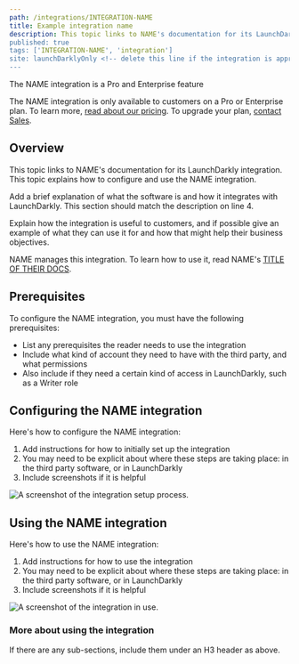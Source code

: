 ```yaml
---
path: /integrations/INTEGRATION-NAME
title: Example integration name
description: This topic links to NAME's documentation for its LaunchDarkly integration/This topic explains how to configure and use the NAME integration. BRIEF EXPLANATION OF WHAT THE INTEGRATION DOES. <!-- Change the first sentence depending on whether the docs are maintained by LaunchDarkly or by the other company -->
published: true
tags: ['INTEGRATION-NAME', 'integration']
site: launchDarklyOnly <!-- delete this line if the integration is approved for federal customers -->
---
```


<!-- Use a version of the below callout if the integration is only available for Pro or Enterprise customers -->

<Callout intent="primary">
<CalloutTitle>The NAME integration is a Pro and Enterprise feature</CalloutTitle>
<CalloutDescription>

The NAME integration is only available to customers on a Pro or Enterprise plan. To learn more, [read about our pricing](https://launchdarkly.com/pricing/). To upgrade your plan, [contact Sales](https://launchdarkly.com/contact-sales/).

</CalloutDescription>
</Callout>

## Overview

<!-- If the integration docs are maintained by the other company, use the following: --> This topic links to NAME's documentation for its LaunchDarkly integration. <!-- If the integration docs are maintained by LaunchdDarkly, use the following instead: --> This topic explains how to configure and use the NAME integration. 
Add a brief explanation of what the software is and how it integrates with LaunchDarkly. This section should match the description on line 4.

Explain how the integration is useful to customers, and if possible give an example of what they can use it for and how that might help their business objectives.

<!-- If the integration docs are maintained by the other company, use the below section and delete everything after line 28 -->
NAME manages this integration. To learn how to use it, read NAME's [TITLE OF THEIR DOCS](URL-OF-THEIR-DOCS).

<!-- If the integration docs are maintained by LaunchdDarkly, use the below section and delete lines 27-28 -->
## Prerequisites

To configure the NAME integration, you must have the following prerequisites:

- List any prerequisites the reader needs to use the integration
- Include what kind of account they need to have with the third party, and what permissions
- Also include if they need a certain kind of access in LaunchDarkly, such as a Writer role

## Configuring the NAME integration

Here's how to configure the NAME integration:

1. Add instructions for how to initially set up the integration
2. You may need to be explicit about where these steps are taking place: in the third party software, or in LaunchDarkly
3. Include screenshots if it is helpful

![A screenshot of the integration setup process.](integration-example.png)

## Using the NAME integration

Here's how to use the NAME integration:

1. Add instructions for how to use the integration
2. You may need to be explicit about where these steps are taking place: in the third party software, or in LaunchDarkly
3. Include screenshots if it is helpful

![A screenshot of the integration in use.](integration-example.png)

### More about using the integration

If there are any sub-sections, include them under an H3 header as above.

